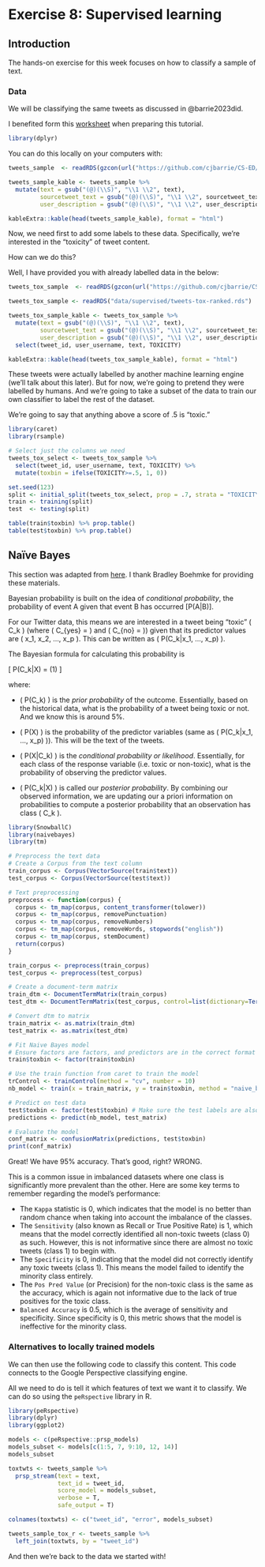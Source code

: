 # Exercise 8: Supervised learning

## Introduction

The hands-on exercise for this week focuses on how to classify a sample of text. 


### Data

We will be classifying the same tweets as discussed in @barrie2023did.

I benefited form this [worksheet](https://uc-r.github.io/naive_bayes) when preparing this tutorial.

```r
library(dplyr)
```

You can do this locally on your computers with:

```r
tweets_sample  <- readRDS(gzcon(url("https://github.com/cjbarrie/CS-ED/blob/main/data/tweets-ranked.rds?raw=true")))

```

```r
tweets_sample_kable <- tweets_sample %>%
  mutate(text = gsub("(@)(\\S)", "\\1 \\2", text),
         sourcetweet_text = gsub("(@)(\\S)", "\\1 \\2", sourcetweet_text),
         user_description = gsub("(@)(\\S)", "\\1 \\2", user_description))

kableExtra::kable(head(tweets_sample_kable), format = "html")
```

Now, we need first to add some labels to these data. Specifically, we're interested in the "toxicity" of tweet content. 

How can we do this?

Well, I have provided you with already labelled data in the below:

```r
tweets_tox_sample  <- readRDS(gzcon(url("https://github.com/cjbarrie/CS-ED/blob/main/data/tweets-tox-ranked.rds?raw=true")))

```

```r
tweets_tox_sample <- readRDS("data/supervised/tweets-tox-ranked.rds")
```

```r
tweets_tox_sample_kable <- tweets_tox_sample %>%
  mutate(text = gsub("(@)(\\S)", "\\1 \\2", text),
         sourcetweet_text = gsub("(@)(\\S)", "\\1 \\2", sourcetweet_text),
         user_description = gsub("(@)(\\S)", "\\1 \\2", user_description)) %>%
  select(tweet_id, user_username, text, TOXICITY)

kableExtra::kable(head(tweets_tox_sample_kable), format = "html")
```

These tweets were actually labelled by another machine learning engine (we'll talk about this later). But for now, we're going to pretend they were labelled by humans. And we're going to take a subset of the data to train our own classifier to label the rest of the dataset. 

We're going to say that anything above a score of .5 is "toxic."

```r
library(caret)
library(rsample)

# Select just the columns we need
tweets_tox_select <- tweets_tox_sample %>%
  select(tweet_id, user_username, text, TOXICITY) %>%
  mutate(toxbin = ifelse(TOXICITY>=.5, 1, 0))

set.seed(123)
split <- initial_split(tweets_tox_select, prop = .7, strata = "TOXICITY")
train <- training(split)
test  <- testing(split)

table(train$toxbin) %>% prop.table()
table(test$toxbin) %>% prop.table()

```

## Naïve Bayes

This section was adapted from [here](https://uc-r.github.io/naive_bayes). I thank Bradley Boehmke for providing these materials.

Bayesian probability is built on the idea of *conditional probability*, the probability of event A given that event B has occurred [P(A|B)]. 

For our Twitter data, this means we are interested in a tweet being "toxic" \( C_k \) (where \( C_{yes} = \text{toxic} \) and \( C_{no} = \text{non-toxic} \)) given that its predictor values are \( x_1, x_2, ..., x_p \). This can be written as \( P(C_k|x_1, ..., x_p) \).

The Bayesian formula for calculating this probability is

\[ P(C_k|X) = \frac{P(C_k) \cdot P(X|C_k)}{P(X)} \quad (1) \]

where:

- \( P(C_k) \) is the *prior probability* of the outcome. Essentially, based on the historical data, what is the probability of a tweet being toxic or not. And we know this is around 5%. 

- \( P(X) \) is the probability of the predictor variables (same as \( P(C_k|x_1, ..., x_p) \)). This will be the text of the tweets.

- \( P(X|C_k) \) is the *conditional probability or likelihood*. Essentially, for each class of the response variable (i.e. toxic or non-toxic), what is the probability of observing the predictor values.

- \( P(C_k|X) \) is called our *posterior probability*. By combining our observed information, we are updating our a priori information on probabilities to compute a posterior probability that an observation has class \( C_k \).

```r
library(SnowballC)
library(naivebayes)
library(tm)

# Preprocess the text data
# Create a Corpus from the text column
train_corpus <- Corpus(VectorSource(train$text))
test_corpus <- Corpus(VectorSource(test$text))

# Text preprocessing
preprocess <- function(corpus) {
  corpus <- tm_map(corpus, content_transformer(tolower))
  corpus <- tm_map(corpus, removePunctuation)
  corpus <- tm_map(corpus, removeNumbers)
  corpus <- tm_map(corpus, removeWords, stopwords("english"))
  corpus <- tm_map(corpus, stemDocument)
  return(corpus)
}

train_corpus <- preprocess(train_corpus)
test_corpus <- preprocess(test_corpus)

# Create a document-term matrix
train_dtm <- DocumentTermMatrix(train_corpus)
test_dtm <- DocumentTermMatrix(test_corpus, control=list(dictionary=Terms(train_dtm)))

# Convert dtm to matrix
train_matrix <- as.matrix(train_dtm)
test_matrix <- as.matrix(test_dtm)

# Fit Naive Bayes model
# Ensure factors are factors, and predictors are in the correct format
train$toxbin <- factor(train$toxbin)

# Use the train function from caret to train the model
trControl <- trainControl(method = "cv", number = 10)
nb_model <- train(x = train_matrix, y = train$toxbin, method = "naive_bayes", trControl = trControl)

# Predict on test data
test$toxbin <- factor(test$toxbin) # Make sure the test labels are also factors
predictions <- predict(nb_model, test_matrix)

# Evaluate the model
conf_matrix <- confusionMatrix(predictions, test$toxbin)
print(conf_matrix)

```

Great! We have 95% accuracy. That's good, right? WRONG. 

This is a common issue in imbalanced datasets where one class is significantly more prevalent than the other. Here are some key terms to remember regarding the model's performance:

- The `Kappa` statistic is 0, which indicates that the model is no better than random chance when taking into account the imbalance of the classes.
- The `Sensitivity` (also known as Recall or True Positive Rate) is 1, which means that the model correctly identified all non-toxic tweets (class 0) as such. However, this is not informative since there are almost no toxic tweets (class 1) to begin with.
- The `Specificity` is 0, indicating that the model did not correctly identify any toxic tweets (class 1). This means the model failed to identify the minority class entirely.
- The `Pos Pred Value` (or Precision) for the non-toxic class is the same as the accuracy, which is again not informative due to the lack of true positives for the toxic class.
- `Balanced Accuracy` is 0.5, which is the average of sensitivity and specificity. Since specificity is 0, this metric shows that the model is ineffective for the minority class.

### Alternatives to locally trained models

We can then use the following code to classify this content. This code connects to the Google Perspective classifying engine. 

All we need to do is tell it which features of text we want it to classify. We can do so using the `peRspective` library in R.

```r
library(peRspective)
library(dplyr)
library(ggplot2)

models <- c(peRspective::prsp_models)
models_subset <- models[c(1:5, 7, 9:10, 12, 14)]
models_subset

toxtwts <- tweets_sample %>%
  prsp_stream(text = text,
              text_id = tweet_id, 
              score_model = models_subset,
              verbose = T,
              safe_output = T)

colnames(toxtwts) <- c("tweet_id", "error", models_subset)

tweets_sample_tox_r <- tweets_sample %>%
  left_join(toxtwts, by = "tweet_id")

```

And then we're back to the data we started with!
